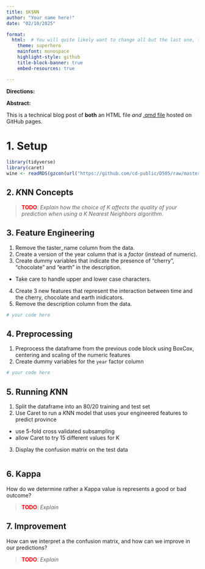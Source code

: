 ```yaml
---
title: $K$NN
author: "Your name here!"
date: "02/10/2025"

format: 
  html:  # You will quite likely want to change all but the last one, to taste
    theme: superhero  
    mainfont: monospace
    highlight-style: github
    title-block-banner: true
    embed-resources: true

---
```

**Directions:**

**Abstract:**

This is a technical blog post of **both** an HTML file *and* [.qmd file](src/wine_features.qmd) hosted on GitHub pages.

# 1. Setup

```r
library(tidyverse)
library(caret)
wine <- readRDS(gzcon(url("https://github.com/cd-public/D505/raw/master/dat/pinot.rds")))
```

## 2. $K$NN Concepts

> <span style="color:red;font-weight:bold">TODO</span>: *Explain how the choice of K affects the quality of your prediction when using a $K$ Nearest Neighbors algorithm.*

## 3. Feature Engineering

1. Remove the taster_name column from the data.
2. Create a version of the year column that is a *factor* (instead of numeric).
3. Create dummy variables that indicate the presence of "cherry", "chocolate" and "earth" in the description.
  - Take care to handle upper and lower case characters.
4. Create 3 new features that represent the interaction between time and the cherry, chocolate and earth inidicators.
5. Remove the description column from the data.

```r
# your code here
```
## 4. Preprocessing

1. Preprocess the dataframe from the previous code block using BoxCox, centering and scaling of the numeric features
2. Create dummy variables for the `year` factor column

```r
# your code here
```


## 5. Running $K$NN

1. Split the dataframe into an 80/20 training and test set
2. Use Caret to run a $K$NN model that uses your engineered features to predict province
  - use 5-fold cross validated subsampling 
  - allow Caret to try 15 different values for K
3. Display the confusion matrix on the test data


```r

```

## 6. Kappa

How do we determine rather a Kappa value is represents a good or bad outcome?

> <span style="color:red;font-weight:bold">TODO</span>: *Explain*

## 7. Improvement

How can we interpret a the confusion matrix, and how can we improve in our predictions?

> <span style="color:red;font-weight:bold">TODO</span>: *Explain*